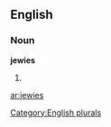 
==English==

===Noun===
'''jewies'''

# {{plural of|[[jewie]]}}

[[Category:English plurals]]

[[ar:jewies]]